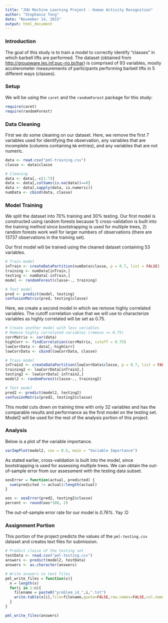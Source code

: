 ```yaml
---
title: "JHU Machine Learning Project - Human Activity Recognition"
author: "Stephanie Tong"
date: "November 14, 2015"
output: html_document
---
```


### Introduction
The goal of this study is to train a model to correctly identify "classes" in which barbell lifts are performed. The dataset (obtained from <http://groupware.les.inf.puc-rio.br/har>) is comprised of 93 variables, mostly accelerometer measurements of participants performing barbell lifts in 5 different ways (classes). 

### Setup
We will be using the `caret` and the `randomForest` package for this study:
```r
require(caret)
require(randomForest)
```

### Data Cleaning
First we do some cleaning on our dataset. Here, we remove the first 7 variables used for identifying the observation, any variables that are incomplete (columns containing `NA` entries), and any variables that are not numeric.
```r
data <- read.csv("pml-training.csv")
classe <- data$classe

# Cleaning
data <- data[,-c(1:7)]
data <- data[,colSums(is.na(data))==0]
data <- data[,sapply(data, is.numeric)]
numData <- cbind(data, classe)
```

### Model Training
We split the dataset into 70% training and 30% testing. Our first model is constructed using random forests because 1) cross-validation is built into the training method since bootstrapping is used for multiple trees, 2) random forests work well for larger numbers of observations (there are 13737 observations in the training set).

Our first model will be trained using the cleaned dataset containing 53 variables.
```r
# Train model
inTrain <- createDataPartition(numData$classe, p = 0.7, list = FALSE)
training <- numData[inTrain,]
testing <- numData[-inTrain,]
model <- randomForest(classe~., training)

# Test model
pred <- predict(model, testing)
confusionMatrix(pred, testing$classe)
```

Here, we create a second model in which we remove highly correlated variables. The cutoff correlation value that we will use to characterize variables as highly correlated will be set as 0.75.
```r
# Create another model with less variables
# Remove highly correlated variables (remove >= 0.75)
corrMatrix <- cor(data)
highCorr <- findCorrelation(corrMatrix, cutoff = 0.75)
lowCorrData <- data[,-highCorr]
lowCorrData <- cbind(lowCorrData, classe)

# Train model
inTrain2 <- createDataPartition(lowCorrData$classe, p = 0.7, list = FALSE)
training2 <- lowCorrData[inTrain2,]
testing2 <- lowCorrData[-inTrain2,]
model2 <- randomForest(classe~., training2)

# Test model
pred2 <- predict(model2, testing2)
confusionMatrix(pred2, testing2$classe)
```

This model cuts down on training time with only 32 variables and has the comparable results and performance as the first model on the testing set. Model2 will be used for the rest of the analysis portion of this project. 

### Analysis
Below is a plot of the variable importance.
```r
varImpPlot(model2, cex = 0.5, main = "Variable Importance")
```

As stated earlier, cross-validation is built into the model, since bootstrapping is used for assessing multiple trees. We can obtain the out-of-sample error from our assessment with the testing data subset.

```r
oosError = function(actual, predicted) {
  sum(predicted != actual)/length(actual)
}

oos <- oosError(pred2, testing2$classe)
percent <- round(oos*100, 2)
```
The out-of-sample error rate for our model is *0.76%*. Yay :D

### Assignment Portion
This portion of the project predicts the values of the `pml-testing.csv` dataset and creates text files for submission.
```r
# Predict classe of the testing set
testData <- read.csv("pml-testing.csv")
answers <- predict(model2, testData)
answers <- as.character(answers)

# Write answers to text files
pml_write_files = function(x){
  n = length(x)
  for(i in 1:n){
    filename = paste0("problem_id_",i,".txt")
    write.table(x[i],file=filename,quote=FALSE,row.names=FALSE,col.names=FALSE)
  }
}

pml_write_files(answers)
```
